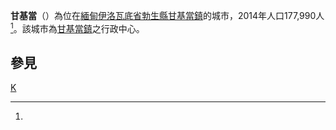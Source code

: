 {{Infobox settlement
|native_name = ကန်ကြီးတောင့်မြို့
|official_name = 甘基當
|settlement_type = {{flag|Burma}}城市
|pushpin_label_position = bottom
|pushpin_map_caption = 甘基當在緬甸的位置
|image_skyline =
|image_map =
|map_caption =
|pushpin_map = Burma
|subdivision_type = 國家
|subdivision_name = {{Flag|Burma}}
|subdivision_type1 = [[缅甸行政区划|省]]
|subdivision_name1 = [[Image:Ayeyarwadydivisionflag.png|25px]][[伊洛瓦底省|伊洛瓦底省]]
|subdivision_type2 = [[縣_(緬甸)|縣]]
|subdivision_name2 = [[勃生縣|勃生縣]]
|subdivision_type3 = 鎮
|subdivision_name3 = [[甘基當鎮|甘基當鎮]]
|unit_pref = Imperial
|area_total_km2 =
|population = 177,990<ref name=pop>{{Citation | publication-date =May 2015|title= The 2014 Myanmar Population and Housing Census, The Union Report| volume  =Volume 2|publisher=Ministry of Immigration and Population|page= 67}}</ref>
|population_as_of = 2014年
|population_density_km2 = auto
|latNS = N
|latd = 16
|latm = 55
|lats = 59
|longEW = E
|longd = 94
|longm = 53
|longs = 41
|coordinates_display  = inline,title
|elevation_ft =
|elevation_m =
|timezone = [[Myanmar_Standard_Time|MST]]
|utc_offset = +6:30
|website =
}}

'''甘基當'''（{{lang-my|ကန်ကြီးတောင့်မြို့}}）為位在[[緬甸|緬甸]][[伊洛瓦底省|伊洛瓦底省]][[勃生縣|勃生縣]][[甘基當鎮|甘基當鎮]]的城市，2014年人口177,990人<ref name=pop/>。該城市為[[甘基當鎮|甘基當鎮]]之行政中心。

== 參見 ==
{{reflist}}

{{Ayeyarwady Division|state=collapsed}}

[[Category:伊洛瓦底省聚居地|K]]

{{Myanmar-stub}}